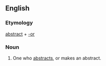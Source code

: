 ==English==

===Etymology===
[[abstract]] + [[-or]]

===Noun===
{{en-noun}}

#One who [[abstract]]s, or makes an abstract.